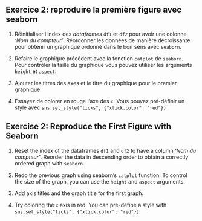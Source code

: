 :::: {.content-visible when-profile="fr"}

::: {.callout-tip}
## Exercice 2: reproduire la première figure avec seaborn

1. Réinitialiser l'index des _dataframes_ `df1` et `df2`
   pour avoir une colonne *'Nom du compteur'*. Réordonner les données
   de manière décroissante pour obtenir un graphique ordonné dans 
   le bon sens avec `seaborn`.

2. Refaire le graphique précédent avec la fonction `catplot` de `seaborn`. Pour
   contrôler la taille du graphique vous pouvez utiliser les arguments `height` et
   `aspect`.

3. Ajouter les titres des axes et le titre du graphique pour le premier graphique

4. Essayez de colorer en rouge l'axe des `x`. Vous pouvez pré-définir un
   style avec `sns.set_style("ticks", {"xtick.color": "red"})`

:::

::::

:::: {.content-visible when-profile="en"}
::: {.callout-tip}
## Exercise 2: Reproduce the First Figure with Seaborn

1. Reset the index of the dataframes `df1` and `df2` to have a column *'Nom du compteur'*. Reorder the data in descending order to obtain a correctly ordered graph with `seaborn`.

2. Redo the previous graph using seaborn's `catplot` function. To control the size of the graph, you can use the `height` and `aspect` arguments.

3. Add axis titles and the graph title for the first graph.

4. Try coloring the `x` axis in red. You can pre-define a style with `sns.set_style("ticks", {"xtick.color": "red"})`.

:::

::::
